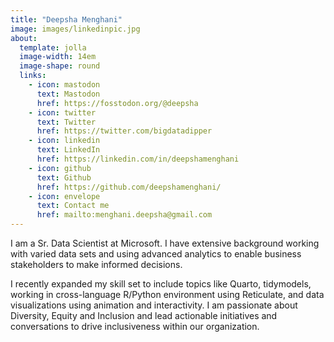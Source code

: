 ```yaml
---
title: "Deepsha Menghani"
image: images/linkedinpic.jpg
about:
  template: jolla
  image-width: 14em
  image-shape: round
  links:
    - icon: mastodon
      text: Mastodon
      href: https://fosstodon.org/@deepsha
    - icon: twitter
      text: Twitter
      href: https://twitter.com/bigdatadipper
    - icon: linkedin
      text: LinkedIn
      href: https://linkedin.com/in/deepshamenghani
    - icon: github
      text: Github
      href: https://github.com/deepshamenghani/
    - icon: envelope
      text: Contact me
      href: mailto:menghani.deepsha@gmail.com
---
```


I am a Sr. Data Scientist at Microsoft. I have extensive background working with varied data sets and using advanced analytics to enable business stakeholders to make informed decisions.

I recently expanded my skill set to include topics like Quarto, tidymodels, working in cross-language R/Python environment using Reticulate, and data visualizations using animation and interactivity. I am passionate about Diversity, Equity and Inclusion and lead actionable initiatives and conversations to drive inclusiveness within our organization.
